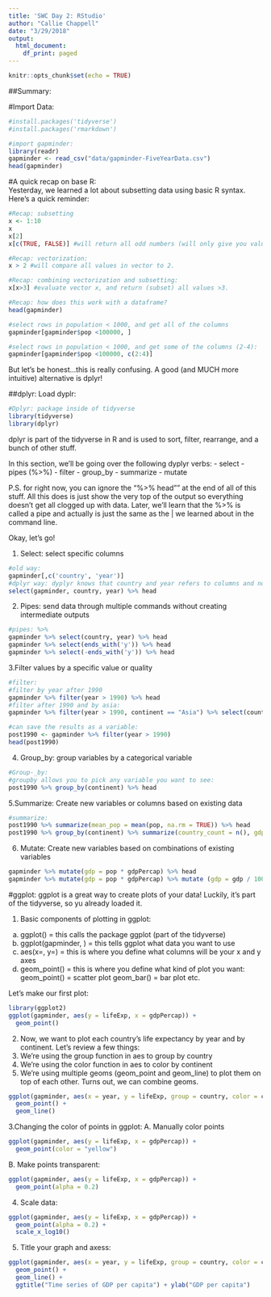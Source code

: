 ```yaml
---
title: 'SWC Day 2: RStudio'
author: "Callie Chappell"
date: "3/29/2018"
output:
  html_document:
    df_print: paged
---
```


```r
knitr::opts_chunk$set(echo = TRUE)
```

##Summary: 

#Import Data: 
```r
#install.packages('tidyverse')
#install.packages('rmarkdown')

#import gapminder: 
library(readr)
gapminder <- read_csv("data/gapminder-FiveYearData.csv")
head(gapminder)
```

#A quick recap on base R:  
Yesterday, we learned a lot about subsetting data using basic R syntax. Here's a quick reminder: 
```r
#Recap: subsetting 
x <- 1:10
x
x[2]
x[c(TRUE, FALSE)] #will return all odd numbers (will only give you values if you have true, which are the odds)

#Recap: vectorization: 
x > 2 #will compare all values in vector to 2. 

#Recap: combining vectorization and subsetting: 
x[x>3] #evaluate vector x, and return (subset) all values >3. 

#Recap: how does this work with a dataframe? 
head(gapminder)

#select rows in population < 1000, and get all of the columns 
gapminder[gapminder$pop <100000, ]

#select rows in population < 1000, and get some of the columns (2-4): 
gapminder[gapminder$pop <100000, c(2:4)]
```
But let's be honest...this is really confusing. A good (and MUCH more intuitive) alternative is dplyr! 

##dplyr: 
Load dyplr: 
```r
#Dplyr: package inside of tidyverse 
library(tidyverse)
library(dplyr)
```

dplyr is part of the tidyverse in R and is used to sort, filter, rearrange, and a bunch of other stuff. 

In this section, we'll be going over the following dyplyr verbs: 
- select
- pipes (%>%)
- filter
- group_by
- summarize
- mutate

P.S. for right now, you can ignore the "%>% head"" at the end of all of this stuff. All this does is just show the very top of the output so everything doesn't get all clogged up with data. Later, we'll learn that the %>% is called a pipe and actually is just the same as the | we learned about in the command line.   

Okay, let's go! 

1. Select: select specific columns
```r
#old way: 
gapminder[,c('country', 'year')]
#dplyr way: dyplyr knows that country and year refers to columns and not variables (like gapminder)
select(gapminder, country, year) %>% head
```

2. Pipes: send data through multiple commands without creating intermediate outputs 
```r
#pipes: %>%
gapminder %>% select(country, year) %>% head
gapminder %>% select(ends_with('y')) %>% head
gapminder %>% select(-ends_with('y')) %>% head
```

3.Filter values by a specific value or quality
```r
#filter: 
#filter by year after 1990
gapminder %>% filter(year > 1990) %>% head
#filter after 1990 and by asia: 
gapminder %>% filter(year > 1990, continent == "Asia") %>% select(country, gdpPercap) %>% head

#can save the results as a variable: 
post1990 <- gapminder %>% filter(year > 1990)
head(post1990)
```
4. Group_by: group variables by a categorical variable 
```r
#Group-_by:
#groupby allows you to pick any variable you want to see: 
post1990 %>% group_by(continent) %>% head
```

5.Summarize: Create new variables or columns based on existing data
```r
#summarize: 
post1990 %>% summarize(mean_pop = mean(pop, na.rm = TRUE)) %>% head
post1990 %>% group_by(continent) %>% summarize(country_count = n(), gdp_mean = mean(gdpPercap)) %>% head
```

6. Mutate: Create new variables based on combinations of existing variables 
```r
gapminder %>% mutate(gdp = pop * gdpPercap) %>% head
gapminder %>% mutate(gdp = pop * gdpPercap) %>% mutate (gdp = gdp / 1000000) %>% head
```

#ggplot: 
ggplot is a great way to create plots of your data! Luckily, it's part of the tidyverse, so yu already loaded it. 

1. Basic components of plotting in ggplot: 
  a. ggplot() = this calls the package ggplot (part of the tidyverse)
  b. ggplot(gapminder, ) = this tells ggplot what data you want to use 
  c. aes(x=, y=) = this is where you define what columns will be your x and y axes
  d. geom_point() = this is where you define what kind of plot you want: 
        geom_point() = scatter plot
        geom_bar() = bar plot 
        etc. 
      
Let's make our first plot: 
```r
library(ggplot2)
ggplot(gapminder, aes(y = lifeExp, x = gdpPercap)) +
  geom_point()
```
2. Now, we want to plot each country's life expectancy by year and by continent. 
Let's review a few things: 
1. We're using the group function in aes to group by country
2. We're using the color function in aes to color by continent 
3. We're using multiple geoms (geom_point and geom_line) to plot them on top of each other. Turns out, we can combine geoms. 

```r
ggplot(gapminder, aes(x = year, y = lifeExp, group = country, color = continent)) +
  geom_point() +
  geom_line()
```

3.Changing the color of points in ggplot:
A. Manually color points
```r
ggplot(gapminder, aes(y = lifeExp, x = gdpPercap)) +
  geom_point(color = "yellow")
```
B. Make points transparent: 
```r
ggplot(gapminder, aes(y = lifeExp, x = gdpPercap)) +
  geom_point(alpha = 0.2)
```

4. Scale data: 
```r
ggplot(gapminder, aes(y = lifeExp, x = gdpPercap)) +
  geom_point(alpha = 0.2) +
  scale_x_log10()
```

5. Title your graph and axess: 
```r
ggplot(gapminder, aes(x = year, y = lifeExp, group = country, color = continent)) +
  geom_point() +
  geom_line() +
  ggtitle("Time series of GDP per capita") + ylab("GDP per capita")
```


